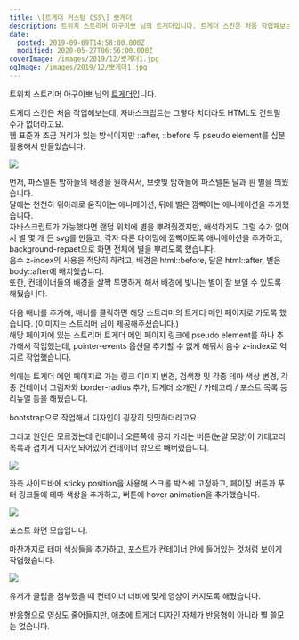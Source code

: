 ```yaml
---
title: \[트게더 커스텀 CSS\] 뽀게더
description: 트위치 스트리머 아구이뽀 님의 트게더입니다. 트게더 스킨은 처음 작업해보는데, 자바스크립트는 그렇다 치더라도 HTML도 건드릴 수가 없더라고요.웹 표준과 조금 거리가 있는 방식이지만 ::after, ::before 두 pseudo element를 십분 활용해서 만들었습니다. 먼저, 파스텔톤 밤하늘의 배경을 원하셔서, 보랏빛 밤하늘에 파스텔톤 달과 흰 별을 띄웠습니다.달에는 천천히 위아래로 움직이는 애니메이션, 뒤에 별은 깜빡이는 애니메이션을 추가했습니다.자바스크립트가 가능했다면 랜덤 위치에 별을 뿌려줬겠지만,
date:
  posted: 2019-09-09T14:58:00.000Z
  modified: 2020-05-27T06:56:00.000Z
coverImage: /images/2019/12/뽀게더1.jpg
ogImage: /images/2019/12/뽀게더1.jpg
---
```


트위치 스트리머 아구이뽀 님의 [트게더](https://tgd.kr/agueppo)입니다.

트게더 스킨은 처음 작업해보는데, 자바스크립트는 그렇다 치더라도 HTML도 건드릴 수가 없더라고요.  
웹 표준과 조금 거리가 있는 방식이지만 ::after, ::before 두 pseudo element를 십분 활용해서 만들었습니다.

![](/images/2019/12/뽀게더1.jpg)

먼저, 파스텔톤 밤하늘의 배경을 원하셔서, 보랏빛 밤하늘에 파스텔톤 달과 흰 별을 띄웠습니다.  
달에는 천천히 위아래로 움직이는 애니메이션, 뒤에 별은 깜빡이는 애니메이션을 추가했습니다.  
자바스크립트가 가능했다면 랜덤 위치에 별을 뿌려줬겠지만, 애석하게도 그럴 수가 없어서 별 몇 개 든 svg를 만들고, 각자 다른 타이밍에 깜빡이도록 애니메이션을 추가하고, background-repaet으로 화면 전체에 별을 뿌리도록 했습니다.  
음수 z-index의 사용을 적당히 하려고, 배경은 html::before, 달은 html::after, 별은 body::after에 배치했습니다.  
또한, 컨테이너들의 배경을 살짝 투명하게 해서 배경에 빛나는 별이 잘 보일 수 있도록 해뒀습니다.

다음 배너를 추가해, 배너를 클릭하면 해당 스트리머의 트게더 메인 페이지로 가도록 했습니다. (이미지는 스트리머 님이 제공해주셨습니다.)  
해당 페이지에 있는 스트리머 트게더 메인 페이지 링크에 pseudo element를 하나 추가해서 작업했는데, pointer-events 옵션을 추가할 수 없게 해둬서 음수 z-index로 억지로 작업했습니다.

외에는 트게더 메인 페이지로 가는 링크 이미지 변경, 검색창 및 각종 테마 색상 변경, 각종 컨테이너 그림자와 border-radius 추가, 트게더 소개란 / 카테고리 / 포스트 목록 등 리뉴얼 등을 해뒀습니다.

bootstrap으로 작업해서 디자인이 굉장히 밋밋하더라고요.

그리고 원인은 모르겠는데 컨테이너 오른쪽에 공지 가리는 버튼(눈알 모양)이 카테고리 목록과 겹치게 디자인되어있어 컨테이너 밖으로 빼버렸습니다.

![](/images/2019/12/뽀게더2.jpg)

좌측 사이드바에 sticky position을 사용해 스크롤 박스에 고정하고, 페이징 버튼과 푸터 링크들에 테마 색상을 추가하고, 버튼에 hover animation을 추가했습니다.

![](/images/2019/09/뽀게더3.jpg)

포스트 화면 모습입니다.

마찬가지로 테마 색상들을 추가하고, 포스트가 컨테이너 안에 들어있는 것처럼 보이게 작업했습니다.

![](/images/2019/12/뽀게더4.jpg)

유저가 클립을 첨부했을 때 컨테이너 너비에 맞게 영상이 커지도록 해뒀습니다.

반응형으로 영상도 줄어들지만, 애초에 트게더 디자인 자체가 반응형이 아니라 별 쓸모는 없습니다.